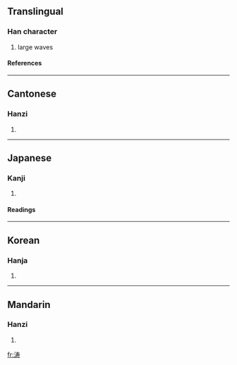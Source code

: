 {{see|濤}}

==Translingual==
===Han character===
{{Han char|rn=85|rad=水|as=07|sn=10|four=|canj=水手大戈 (EQKI)}}
# large waves
====References====
{{Han ref|kx=0627.311|hdz=31618.110|uh=6D9B|ud=28059}}

----
==Cantonese==
===Hanzi===
{{yue-hanzi|jyut=|y=tou4}}
# {{defn|Cantonese}}

----
==Japanese==
===Kanji===
{{ja-kanji|grade=|rs=水07}}
# {{defn|Japanese}} 
====Readings====
{{ja-readings|on=[[とう]] (tō)|kun=[[なみ]] (nami)}}

----
==Korean==
===Hanja===
{{ko-hanja|hangeul=도|eumhun=물결|rv=|mr=|y=}}
# {{defn|Korean}}

----
==Mandarin==
===Hanzi===
{{cmn-hanzi|tra=濤|pin=[[tāo]] (tao1)|wg=t'ao<sup>1</sup>}}
# {{defn|Mandarin}}

[[fr:涛]]